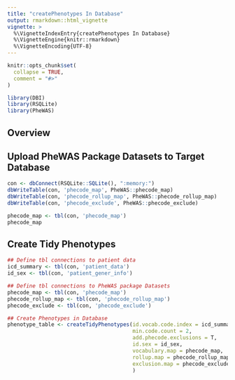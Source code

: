 ```yaml
---
title: "createPhenotypes In Database"
output: rmarkdown::html_vignette
vignette: >
  %\VignetteIndexEntry{createPhenotypes In Database}
  %\VignetteEngine{knitr::rmarkdown}
  %\VignetteEncoding{UTF-8}
---
```


```r
knitr::opts_chunk$set(
  collapse = TRUE,
  comment = "#>"
)
```

```r
library(DBI)
library(RSQLite)
library(PheWAS)
```

## Overview

## Upload PheWAS Package Datasets to Target Database
```r
con <- dbConnect(RSQLite::SQLite(), ":memory:")
dbWriteTable(con, 'phecode_map', PheWAS::phecode_map)
dbWriteTable(con, 'phecode_rollup_map', PheWAS::phecode_rollup_map)
dbWriteTable(con, 'phecode_exclude', PheWAS::phecode_exclude)
```


```r
phecode_map <- tbl(con, 'phecode_map')
phecode_map
```

## Create Tidy Phenotypes

```r
## Define tbl connections to patient data
icd_summary <- tbl(con, 'patient_data')
id_sex <- tbl(con, 'patient_gener_info')

## Define tbl connections to PheWAS package Datasets
phecode_map <- tbl(con, 'phecode_map')
phecode_rollup_map <- tbl(con, 'phecode_rollup_map')
phecode_exclude <- tbl(con, 'phecode_exclude')

## Create Phenotypes in Database
phenotype_table <- createTidyPhenotypes(id.vocab.code.index = icd_summary, 
                                        min.code.count = 2, 
                                        add.phecode.exclusions = T, 
                                        id.sex = id_sex, 
                                        vocabulary.map = phecode_map, 
                                        rollup.map = phecode_rollup_map, 
                                        exclusion.map = phecode_exclude
                                        )
```

